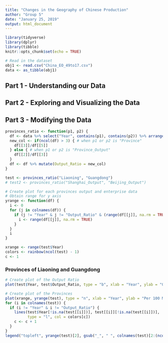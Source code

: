 ```yaml
---
title: "Changes in the Geography of Chinese Production"
author: "Group 5"
date: "January 25, 2019"
output: html_document
---
```


```r
library(tidyverse)
library(dplyr)
library(tibble)
knitr::opts_chunk$set(echo = TRUE)

# Read in the dataset
obj1 <- read.csv("China_EO_49to17.csv")
data <- as_tibble(obj1)

```
## Part 1 - Understanding our Data

## Part 2 - Exploring and Visualizing the Data

## Part 3 - Modifying the Data

```r

provinces_ratio <- function(p1, p2) {
  df <- data %>% select("Year", contains(p1), contains(p2)) %>% arrange(desc(Year))
  new_col <- if(ncol(df) > 3) { # when p1 or p2 is "Province"
    df[[3]]/df[[5]]
  } else { # when p1 or p2 is "Province_Output"
    df[[2]]/df[[3]]
  }
  df <- df %>% mutate(Output_Ratio = new_col)
}

test <- provinces_ratio("Liaoning", "Guangdong")
# test2 <- provinces_ratio("Shanghai_Output", "Beijing_Output")

# Create plot for each provinces output and enterprise data
# Obtain range for y axis
yrange <- function(df) {
  i <- 0 
  for (j in colnames(df)) {
    if (j != "Year" & j != "Output_Ratio" & (range(df[[j]], na.rm = TRUE) > i)) {
      i <- range(df[[j]], na.rm = TRUE)
    }
  }
  i
}

xrange <- range(test$Year)
colors <- rainbow(ncol(test) - 1)
c <- 1

```

### Provinces of Liaoning and Guangdong
```r

# Create plot of the Output Ratio
plot(test$Year, test$Output_Ratio, type = "b", xlab = "Year", ylab = "Output Ratio", main = "Output Ratio of the Provinces", col="black")

# Create plot of the Provinces
plot(xrange, yrange(test), type = "n", xlab = "Year", ylab = "Per 100 Million RMB") 
for (i in colnames(test)) {
  if (i != "Year" & i != "Output_Ratio") {
    lines(test$Year[!is.na(test[[i]])], test[[i]][!is.na(test[[i]])],
          type = "l", col = colors[c])
    c <- c + 1
  }
}
legend("topleft", yrange(test)[2], gsub("_", " ", colnames(test)[2:(ncol(test) - 1)]), col = colors, lty = 1, bty = "n")

```

